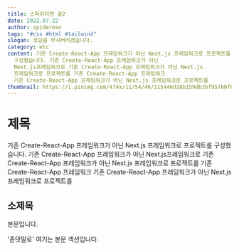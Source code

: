```yaml
---
title: 스파이더맨 글2
date: 2022.07.22
author: spiderman
tags: "#css #html #tailwind"
slogan: 코딩을 부셔버리겠습니다.
category: etc
content: 기존 Create-React-App 프레임워크가 아닌 Next.js 프레임워크로 프로젝트를
  구성했습니다. 기존 Create-React-App 프레임워크가 아닌
  Next.js프레임워크로 기존 Create-React-App 프레임워크가 아닌 Next.js
  프레임워크로 프로젝트를 기존 Create-React-App 프레임워크
  기존 Create-React-App 프레임워크가 아닌 Next.js 프레임워크로 프로젝트를
thumbnail: https://i.pinimg.com/474x/11/54/46/115446d28b159db3bf957b0f8d8416a3.jpg
---
```


# 제목

기존 Create-React-App 프레임워크가 아닌 Next.js 프레임워크로 프로젝트를
구성했습니다. 기존 Create-React-App 프레임워크가 아닌
Next.js프레임워크로 기존 Create-React-App 프레임워크가 아닌 Next.js
프레임워크로 프로젝트를 기존 Create-React-App 프레임워크
기존 Create-React-App 프레임워크가 아닌 Next.js 프레임워크로 프로젝트를

## 소제목

본문입니다.

<Paragraph>'존댓말로' 여기는 본문 섹션입니다.</Paragraph>
